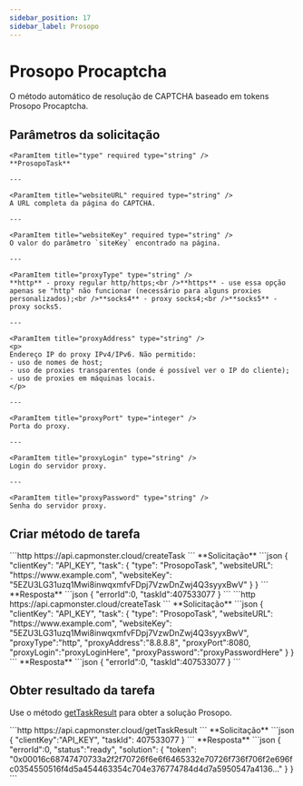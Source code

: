 ```yaml
---
sidebar_position: 17
sidebar_label: Prosopo
---
```




# Prosopo Procaptcha

<PriceBlockWrap>
  <PriceBlock title="Prosopo captcha" captchaId="prosopo"/>
</PriceBlockWrap>

O método automático de resolução de CAPTCHA baseado em tokens Prosopo Procaptcha.

## Parâmetros da solicitação

  <TabItem value="proxy" label="ProsopoTask (com proxy)" default className="bordered-panel">

    <ParamItem title="type" required type="string" />
    **ProsopoTask**

    ---

    <ParamItem title="websiteURL" required type="string" />
    A URL completa da página do CAPTCHA.

    ---

    <ParamItem title="websiteKey" required type="string" />
    O valor do parâmetro `siteKey` encontrado na página.

	---

	<ParamItem title="proxyType" type="string" />
	**http** - proxy regular http/https;<br />**https** - use essa opção apenas se "http" não funcionar (necessário para alguns proxies personalizados);<br />**socks4** - proxy socks4;<br />**socks5** - proxy socks5.

	---

	<ParamItem title="proxyAddress" type="string" />
	<p>
	Endereço IP do proxy IPv4/IPv6. Não permitido:
	- uso de nomes de host;
	- uso de proxies transparentes (onde é possível ver o IP do cliente);
	- uso de proxies em máquinas locais.
	</p>

	---

	<ParamItem title="proxyPort" type="integer" />
	Porta do proxy.

	---

	<ParamItem title="proxyLogin" type="string" />
	Login do servidor proxy.

	---

	<ParamItem title="proxyPassword" type="string" />
	Senha do servidor proxy.

  </TabItem>


## Criar método de tarefa
<Tabs className="full-width-tabs filled-tabs request-tabs" groupId="captcha-type">
  <TabItem value="proxyless" label="ProsopoTask (sem proxy)" default className="method-panel">
	<MethodItem>
		```http
		https://api.capmonster.cloud/createTask
		```
	</MethodItem>
	<MethodDescription>
		**Solicitação**
		```json
		{
			"clientKey": "API_KEY",
			"task": 
			{
				"type": "ProsopoTask",
				"websiteURL": "https://www.example.com",
				"websiteKey": "5EZU3LG31uzq1Mwi8inwqxmfvFDpj7VzwDnZwj4Q3syyxBwV"
			}
		}
		```
		**Resposta**
		```json
		{
			"errorId":0,
			"taskId":407533077
		}
		```
	</MethodDescription>
  </TabItem>

  <TabItem value="proxy" label="ProsopoTask (com proxy)" default className="method-panel">
	<MethodItem>
		```http
		https://api.capmonster.cloud/createTask
		```
	</MethodItem>
	<MethodDescription>
		**Solicitação**
		```json
		{
			"clientKey": "API_KEY",
			"task": 
			{
				"type": "ProsopoTask",
				"websiteURL": "https://www.example.com",
				"websiteKey": "5EZU3LG31uzq1Mwi8inwqxmfvFDpj7VzwDnZwj4Q3syyxBwV",
				"proxyType":"http",
				"proxyAddress":"8.8.8.8",
				"proxyPort":8080,
				"proxyLogin":"proxyLoginHere",
				"proxyPassword":"proxyPasswordHere"
			}
		}
		```
		**Resposta**
		```json
		{
			"errorId":0,
			"taskId":407533077
		}
		```
	</MethodDescription>
  </TabItem>
</Tabs>


## Obter resultado da tarefa
Use o método [getTaskResult](../api/methods/get-task-result.md) para obter a solução Prosopo.

<TabItem value="proxyless" label="CustomTask (without proxy)" default className="method-panel-full">
	<MethodItem>
		```http
		https://api.capmonster.cloud/getTaskResult
		```
	</MethodItem>
	<MethodDescription>
		**Solicitação**
		```json
		{
			"clientKey":"API_KEY",
			"taskId": 407533077
		}
		```
		**Resposta**
		```json
		{
			"errorId":0,
			"status":"ready",
			"solution": 
			{
				"token": "0x00016c68747470733a2f2f70726f6e6f6465332e70726f736f706f2e696fc0354550516f4d5a454463354c704e376774784d4d7a5950547a4136..."
			}
		}
		```
	</MethodDescription>
</TabItem>